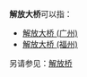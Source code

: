 '''解放大桥'''可以指：

*[[解放大桥_(广州)|解放大桥 (广州)]]
*[[解放大桥_(福州)|解放大桥 (福州)]]

另请参见：[[解放桥|解放桥]]

{{Disambig|cat=四字橋梁消歧義}}